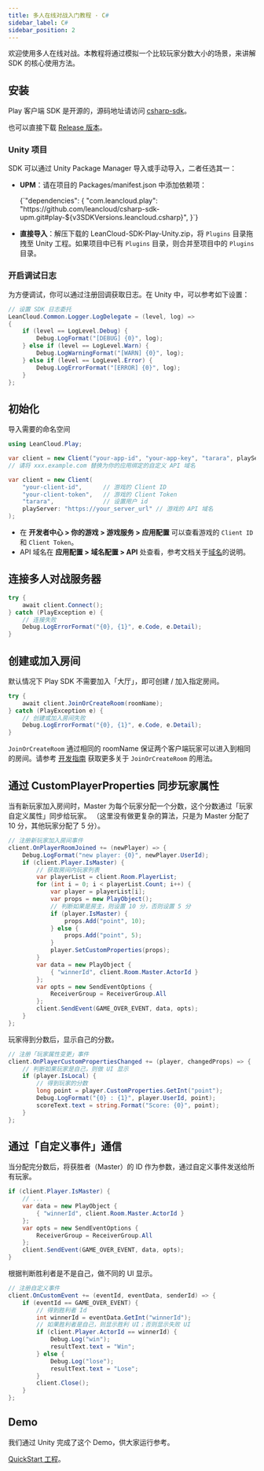 ```yaml
---
title: 多人在线对战入门教程 · C#
sidebar_label: C#
sidebar_position: 2
---
```



欢迎使用多人在线对战。本教程将通过模拟一个比较玩家分数大小的场景，来讲解 SDK 的核心使用方法。

## 安装

Play 客户端 SDK 是开源的，源码地址请访问 [csharp-sdk](https://github.com/leancloud/csharp-sdk)。

也可以直接下载 [Release 版本](https://github.com/leancloud/csharp-sdk/releases)。

### Unity 项目

SDK 可以通过 Unity Package Manager 导入或手动导入，二者任选其一：

* **UPM**：请在项目的 Packages/manifest.json 中添加依赖项：

    <CodeBlock className="json">
    {`"dependencies": {
        "com.leancloud.play": "https://github.com/leancloud/csharp-sdk-upm.git#play-${v3SDKVersions.leancloud.csharp}",
    }`}
    </CodeBlock>

* **直接导入**：解压下载的 LeanCloud-SDK-Play-Unity.zip，将 `Plugins` 目录拖拽至 Unity 工程。如果项目中已有 `Plugins` 目录，则合并至项目中的 `Plugins` 目录。

### 开启调试日志

为方便调试，你可以通过注册回调获取日志。在 Unity 中，可以参考如下设置：

```cs
// 设置 SDK 日志委托
LeanCloud.Common.Logger.LogDelegate = (level, log) =>
{
    if (level == LogLevel.Debug) {
        Debug.LogFormat("[DEBUG] {0}", log);
    } else if (level == LogLevel.Warn) {
        Debug.LogWarningFormat("[WARN] {0}", log);
    } else if (level == LogLevel.Error) {
        Debug.LogErrorFormat("[ERROR] {0}", log);
    }
};
```

## 初始化

导入需要的命名空间

```cs
using LeanCloud.Play;
```

<Conditional brand="leancloud">

```cs
var client = new Client("your-app-id", "your-app-key", "tarara", playServer: "https://xxx.example.com");
// 请将 xxx.example.com 替换为你的应用绑定的自定义 API 域名
```

</Conditional>

<Conditional brand="tds">

```cs
var client = new Client(
    "your-client-id",      // 游戏的 Client ID
    "your-client-token",   // 游戏的 Client Token
    "tarara",              // 设置用户 id
    playServer: "https://your_server_url" // 游戏的 API 域名
);
```

- 在 **开发者中心 > 你的游戏 > 游戏服务 > 应用配置** 可以查看游戏的 `Client ID` 和 `Client Token`。
- API 域名在 **应用配置 > 域名配置 > API** 处查看，参考文档关于[域名](/v3/sdk/domain/guide/)的说明。

</Conditional>

## 连接多人对战服务器

```cs
try {
    await client.Connect();
} catch (PlayException e) {
    // 连接失败
    Debug.LogErrorFormat("{0}, {1}", e.Code, e.Detail);
}
```

## 创建或加入房间

默认情况下 Play SDK 不需要加入「大厅」，即可创建 / 加入指定房间。

```cs
try {
    await client.JoinOrCreateRoom(roomName);
} catch (PlayException e) {
    // 创建或加入房间失败
    Debug.LogErrorFormat("{0}, {1}", e.Code, e.Detail);
}
```

`JoinOrCreateRoom` 通过相同的 roomName 保证两个客户端玩家可以进入到相同的房间。请参考 [开发指南](/v3/sdk/multiplayer/guide/cs/#加入或创建指定房间) 获取更多关于 `JoinOrCreateRoom` 的用法。

## 通过 CustomPlayerProperties 同步玩家属性

当有新玩家加入房间时，Master 为每个玩家分配一个分数，这个分数通过「玩家自定义属性」同步给玩家。
（这里没有做更复杂的算法，只是为 Master 分配了 10 分，其他玩家分配了 5 分）。

```cs
// 注册新玩家加入房间事件
client.OnPlayerRoomJoined += (newPlayer) => {
    Debug.LogFormat("new player: {0}", newPlayer.UserId);
    if (client.Player.IsMaster) {
        // 获取房间内玩家列表
        var playerList = client.Room.PlayerList;
        for (int i = 0; i < playerList.Count; i++) {
            var player = playerList[i];
            var props = new PlayObject();
            // 判断如果是房主，则设置 10 分，否则设置 5 分
            if (player.IsMaster) {
                props.Add("point", 10);
            } else {
                props.Add("point", 5);
            }
            player.SetCustomProperties(props);
        }
        var data = new PlayObject {
            { "winnerId", client.Room.Master.ActorId }
        };
        var opts = new SendEventOptions {
            ReceiverGroup = ReceiverGroup.All
        };
        client.SendEvent(GAME_OVER_EVENT, data, opts);
    }
};
```

玩家得到分数后，显示自己的分数。

```cs
// 注册「玩家属性变更」事件
client.OnPlayerCustomPropertiesChanged += (player, changedProps) => {
    // 判断如果玩家是自己，则做 UI 显示
    if (player.IsLocal) {
        // 得到玩家的分数
        long point = player.CustomProperties.GetInt("point");
        Debug.LogFormat("{0} : {1}", player.UserId, point);
        scoreText.text = string.Format("Score: {0}", point);
    }
};
```

## 通过「自定义事件」通信

当分配完分数后，将获胜者（Master）的 ID 作为参数，通过自定义事件发送给所有玩家。

```cs
if (client.Player.IsMaster) {
    // ...
    var data = new PlayObject {
        { "winnerId", client.Room.Master.ActorId }
    };
    var opts = new SendEventOptions {
        ReceiverGroup = ReceiverGroup.All
    };
    client.SendEvent(GAME_OVER_EVENT, data, opts);
}
```

根据判断胜利者是不是自己，做不同的 UI 显示。

```cs
// 注册自定义事件
client.OnCustomEvent += (eventId, eventData, senderId) => {
    if (eventId == GAME_OVER_EVENT) {
        // 得到胜利者 Id
        int winnerId = eventData.GetInt("winnerId");
        // 如果胜利者是自己，则显示胜利 UI；否则显示失败 UI
        if (client.Player.ActorId == winnerId) {
            Debug.Log("win");
            resultText.text = "Win";
        } else {
            Debug.Log("lose");
            resultText.text = "Lose";
        }
        client.Close();
    }
};
```

## Demo

我们通过 Unity 完成了这个 Demo，供大家运行参考。

[QuickStart 工程](https://github.com/leancloud/Play-CSharp-Quick-Start)。
